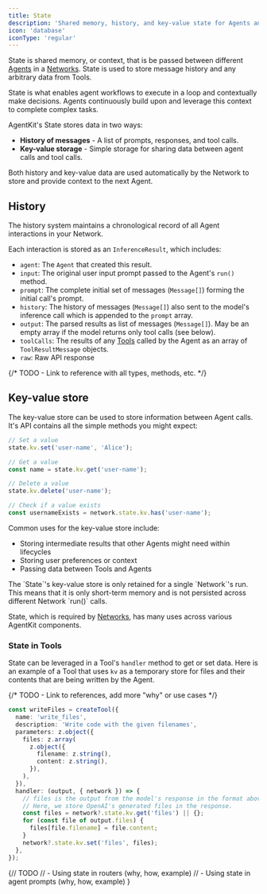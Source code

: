 ```yaml
---
title: State
description: 'Shared memory, history, and key-value state for Agents and Networks.'
icon: 'database'
iconType: 'regular'
---
```


State is shared memory, or context, that is be passed between different [Agents](/concepts/agents) in a [Networks](/concepts/networks). State is used to store message history and any arbitrary data from Tools.

State is what enables agent workflows to execute in a loop and contextually make decisions. Agents continuously build upon and leverage this context to complete complex tasks.

AgentKit's State stores data in two ways:

- **History of messages** - A list of prompts, responses, and tool calls.
- **Key-value storage** - Simple storage for sharing data between agent calls and tool calls.

Both history and key-value data are used automatically by the Network to store and provide context to the next Agent.

## History

The history system maintains a chronological record of all Agent interactions in your Network.

Each interaction is stored as an `InferenceResult`, which includes:

- `agent`: The `Agent` that created this result.
- `input`: The original user input prompt passed to the Agent's `run()` method.
- `prompt`: The complete initial set of messages (`Message[]`) forming the initial call's prompt.
- `history`: The history of messages (`Message[]`) also sent to the model's inference call which is appended to the `prompt` array.
- `output`: The parsed results as list of messages (`Message[]`). May be an empty array if the model returns only tool calls (see below).
- `toolCalls`: The results of any [Tools](/concepts/tools) called by the Agent as an array of `ToolResultMessage` objects.
- `raw`: Raw API response

{/* TODO - Link to reference with all types, methods, etc. */}

## Key-value store

The key-value store can be used to store information between Agent calls. It's API contains all the simple methods you might expect:

```ts
// Set a value
state.kv.set('user-name', 'Alice');

// Get a value
const name = state.kv.get('user-name');

// Delete a value
state.kv.delete('user-name');

// Check if a value exists
const usernameExists = network.state.kv.has('user-name');
```

Common uses for the key-value store include:

- Storing intermediate results that other Agents might need within lifecycles
- Storing user preferences or context
- Passing data between Tools and Agents

<Tip>
  The `State`'s key-value store is only retained for a single `Network`'s run.
  This means that it is only short-term memory and is not persisted across
  different Network `run()` calls.
</Tip>

State, which is required by [Networks](/concepts/networks), has many uses across various AgentKit components.

### State in Tools

State can be leveraged in a Tool's `handler` method to get or set data. Here is an example of a Tool that uses `kv` as a temporary store for files and their contents that are being written by the Agent.

{/* TODO - Link to references, add more "why" or use cases */}

```ts
const writeFiles = createTool({
  name: 'write_files',
  description: 'Write code with the given filenames',
  parameters: z.object({
    files: z.array(
      z.object({
        filename: z.string(),
        content: z.string(),
      }),
    ),
  }),
  handler: (output, { network }) => {
    // files is the output from the model's response in the format above.
    // Here, we store OpenAI's generated files in the response.
    const files = network?.state.kv.get('files') || {};
    for (const file of output.files) {
      files[file.filename] = file.content;
    }
    network?.state.kv.set('files', files);
  },
});
```

{// TODO
// - Using state in routers (why, how, example)
// - Using state in agent prompts (why, how, example)
}
